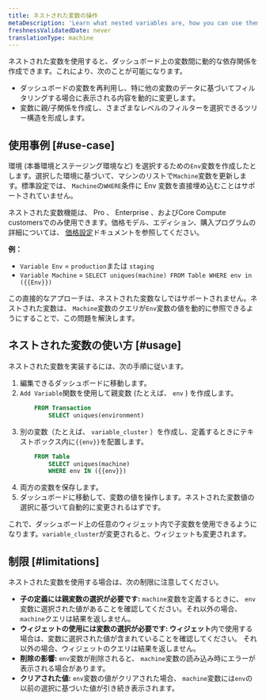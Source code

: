 ```yaml
---
title: ネストされた変数の操作
metaDescription: 'Learn what nested variables are, how you can use them, and their current limitations'
freshnessValidatedDate: never
translationType: machine
---
```


ネストされた変数を使用すると、ダッシュボード上の変数間に動的な依存関係を作成できます。これにより、次のことが可能になります。

* ダッシュボードの変数を再利用し、特に他の変数のデータに基づいてフィルタリングする場合に表示される内容を動的に変更します。
* 変数に親/子関係を作成し、さまざまなレベルのフィルターを選択できるツリー構造を形成します。

## 使用事例 [#use-case]

環境 (本番環境とステージング環境など) を選択するための`Env`変数を作成したとします。選択した環境に基づいて、マシンのリストで`Machine`変数を更新します。標準設定では、 `Machine`の`WHERE`条件に Env 変数を直接埋め込むことはサポートされていません。

<Callout variant="important">ネストされた変数機能は、 <DNT>Pro</DNT> 、 <DNT>Enterprise</DNT> 、および<DNT>Core Compute customers</DNT>でのみ使用できます。価格モデル、エディション、購入プログラムの詳細については、 [価格設定](/docs/accounts/accounts-billing/new-relic-one-pricing-billing/new-relic-one-pricing-billing/)ドキュメントを参照してください。</Callout>

**例：**

* `Variable Env` = `production`または `staging`
* `Variable Machine` = `SELECT uniques(machine) FROM Table WHERE env in ({{Env}})`

この直接的なアプローチは、ネストされた変数なしではサポートされません。ネストされた変数は、 `Machine`変数のクエリが`Env`変数の値を動的に参照できるようにすることで、この問題を解決します。

## ネストされた変数の使い方 [#usage]

ネストされた変数を実装するには、次の手順に従います。

1. 編集できるダッシュボードに移動します。
2. `Add Variable`関数を使用して親変数 (たとえば、 `env` ) を作成します。
   ```sql
       FROM Transaction
           SELECT uniques(environment)
   ```
3. 別の変数（たとえば、 `variable_cluster` ）を作成し、定義するときにテキストボックス内に`{{env}}`を配置します。
   ```sql
       FROM Table
           SELECT uniques(machine)
           WHERE env IN ({{env}})
   ```
4. 両方の変数を保存します。
5. ダッシュボードに移動して、変数の値を操作します。ネストされた変数値の選択に基づいて自動的に変更されるはずです。

これで、ダッシュボード上の任意のウィジェット内で子変数を使用できるようになります。`variable_cluster`が変更されると、ウィジェットも変更されます。

## 制限 [#limitations]

ネストされた変数を使用する場合は、次の制限に注意してください。

* **子の定義には親変数の選択が必要です:** `machine`変数を定義するときに、 `env`変数に選択された値があることを確認してください。それ以外の場合、 `machine`クエリは結果を返しません。
* **ウィジェットの使用には変数の選択が必要です: ウィジェット**内で使用する場合は、変数に選択された値が含まれていることを確認してください。 それ以外の場合、ウィジェットのクエリは結果を返しません。
* **削除の影響:** `env`変数が削除されると、 `machine`変数の読み込み時にエラーが表示される場合があります。
* **クリアされた値:** `env`変数の値がクリアされた場合、 `machine`変数には`env`の以前の選択に基づいた値が引き続き表示されます。